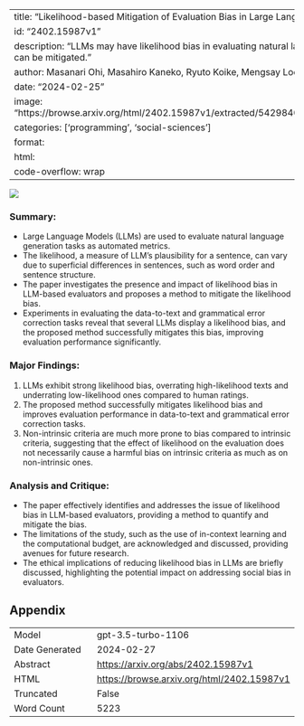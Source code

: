 
---
title: "Likelihood-based Mitigation of Evaluation Bias in Large Language Models"
id: "2402.15987v1"
description: "LLMs may have likelihood bias in evaluating natural language generation, but bias can be mitigated."
author: Masanari Ohi, Masahiro Kaneko, Ryuto Koike, Mengsay Loem, Naoaki Okazaki
date: "2024-02-25"
image: "https://browse.arxiv.org/html/2402.15987v1/extracted/5429840/bias_image_data2text_v2.png"
categories: ['programming', 'social-sciences']
format:
  html:
    code-overflow: wrap
---

![](https://browse.arxiv.org/html/2402.15987v1/extracted/5429840/bias_image_data2text_v2.png)

### Summary:
- Large Language Models (LLMs) are used to evaluate natural language generation tasks as automated metrics.
- The likelihood, a measure of LLM’s plausibility for a sentence, can vary due to superficial differences in sentences, such as word order and sentence structure.
- The paper investigates the presence and impact of likelihood bias in LLM-based evaluators and proposes a method to mitigate the likelihood bias.
- Experiments in evaluating the data-to-text and grammatical error correction tasks reveal that several LLMs display a likelihood bias, and the proposed method successfully mitigates this bias, improving evaluation performance significantly.

### Major Findings:
1. LLMs exhibit strong likelihood bias, overrating high-likelihood texts and underrating low-likelihood ones compared to human ratings.
2. The proposed method successfully mitigates likelihood bias and improves evaluation performance in data-to-text and grammatical error correction tasks.
3. Non-intrinsic criteria are much more prone to bias compared to intrinsic criteria, suggesting that the effect of likelihood on the evaluation does not necessarily cause a harmful bias on intrinsic criteria as much as on non-intrinsic ones.

### Analysis and Critique:
- The paper effectively identifies and addresses the issue of likelihood bias in LLM-based evaluators, providing a method to quantify and mitigate the bias.
- The limitations of the study, such as the use of in-context learning and the computational budget, are acknowledged and discussed, providing avenues for future research.
- The ethical implications of reducing likelihood bias in LLMs are briefly discussed, highlighting the potential impact on addressing social bias in evaluators.

## Appendix

|          |          |
|----------|----------|
| Model     | gpt-3.5-turbo-1106       |
| Date Generated     | 2024-02-27       |
| Abstract | [https://arxiv.org/abs/2402.15987v1](https://arxiv.org/abs/2402.15987v1)        |
| HTML     | [https://browse.arxiv.org/html/2402.15987v1](https://browse.arxiv.org/html/2402.15987v1)       |
| Truncated       | False       |
| Word Count       | 5223       |